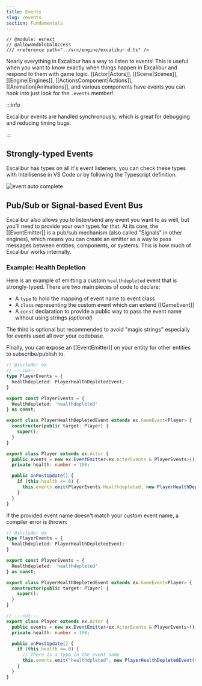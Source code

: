 ```yaml
---
title: Events
slug: /events
section: Fundamentals
---
```


```twoslash include ex
// @module: esnext
// @allowUmdGlobalAccess
/// <reference path="../src/engine/excalibur.d.ts" />
```

Nearly everything in Excalibur has a way to listen to events! This is useful when you want to know exactly when things happen in Excalibur and respond to them with game logic. [[Actor|Actors]], [[Scene|Scenes]], [[Engine|Engines]], [[ActionsComponent|Actions]], [[Animation|Animations]], and various components have events you can hook into just look for the `.events` member!

:::info

Excalibur events are handled synchronously, which is great for debugging and reducing timing bugs.

:::

## Strongly-typed Events

Excalibur has types on all it's event listeners, you can check these types with Intellisense in VS Code or by following the Typescript definition.

![event auto complete](events.png)

## Pub/Sub or Signal-based Event Bus

Excalibur also allows you to listen/send any event you want to as well, but you'll need to provide your own types for that. At its core, the [[EventEmitter]] is a pub/sub mechanism (also called "Signals" in other engines), which means you can create an emitter as a way to pass messages between entities, components, or systems. This is how much of Excalibur works internally.

### Example: Health Depletion

Here is an example of emitting a custom `healthdepleted` event that is strongly-typed. There are two main pieces of code to declare:

- A `type` to hold the mapping of event name to event class
- A `class` representing the custom event which can extend [[GameEvent]]
- A `const` declaration to provide a public way to pass the event name without using strings _(optional)_

The third is optional but recommended to avoid "magic strings" especially for events used all over your codebase.

Finally, you can expose an [[EventEmitter]] on your entity for other entities to subscribe/publish to.

```ts twoslash
// @include: ex
// ---cut---
type PlayerEvents = {
  healthdepleted: PlayerHealthDepletedEvent;
}

export const PlayerEvents = {
  Healthdepleted: 'healthdepleted'
} as const;

export class PlayerHealthDepletedEvent extends ex.GameEvent<Player> {
  constructor(public target: Player) {
    super();
  }
}

export class Player extends ex.Actor {
  public events = new ex.EventEmitter<ex.ActorEvents & PlayerEvents>();
  private health: number = 100;

  public onPostUpdate() {
    if (this.health <= 0) {
      this.events.emit(PlayerEvents.Healthdepleted, new PlayerHealthDepletedEvent(this));
    }
  }
}
```

If the provided event name doesn't match your custom event name, a compiler error is thrown:

```ts twoslash
// @include: ex
type PlayerEvents = {
  healthdepleted: PlayerHealthDepletedEvent;
}

export const PlayerEvents = {
  Healthdepleted: 'healthdepleted'
} as const;

export class PlayerHealthDepletedEvent extends ex.GameEvent<Player> {
  constructor(public target: Player) {
    super();
  }
}

// ---cut---
export class Player extends ex.Actor {
  public events = new ex.EventEmitter<ex.ActorEvents & PlayerEvents>();
  private health: number = 100;

  public onPostUpdate() {
    if (this.health <= 0) {
      // There is a typo in the event name
      this.events.emit("healthdpleted", new PlayerHealthDepletedEvent(this));
    }
  }
}
```
